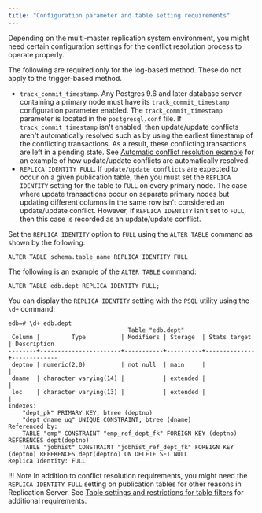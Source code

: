 ```yaml
---
title: "Configuration parameter and table setting requirements"
---
```


<div id="configuration_para_and_table_setting" class="registered_link"></div>

Depending on the multi-master replication system environment, you might need certain configuration settings for the conflict resolution process to operate properly.

The following are required only for the log-based method. These do not apply to the trigger-based method.

-   `track_commit_timestamp`. Any Postgres 9.6 and later database server containing a primary node must have its `track_commit_timestamp` configuration parameter enabled. The `track_commit_timestamp` parameter is located in the `postgresql.conf` file. If `track_commit_timestamp` isn't enabled, then update/update conflicts aren't automatically resolved such as by using the earliest timestamp of the conflicting transactions. As a result, these conflicting transactions are left in a pending state. See [Automatic conflict resolution example](07_auto_conflict_resolution_eg/#auto_conflict_resolution_eg) for an example of how update/update conflicts are automatically resolved.
-   `REPLICA IDENTITY FULL`. If `update/update conflicts` are expected to occur on a given publication table, then you must set the `REPLICA IDENTITY` setting for the table to `FULL` on every primary node. The case where update transactions occur on separate primary nodes but updating different columns in the same row isn't considered an update/update conflict. However, if `REPLICA IDENTITY` isn't set to `FULL`, then this case is recorded as an update/update conflict.

Set the `REPLICA IDENTITY` option to `FULL` using the `ALTER TABLE` command as shown by the following:

```shell
ALTER TABLE schema.table_name REPLICA IDENTITY FULL
```

The following is an example of the `ALTER TABLE` command:

```shell
ALTER TABLE edb.dept REPLICA IDENTITY FULL;
```

You can display the `REPLICA IDENTITY` setting with the `PSQL` utility using the `\d+` command:

```shell
edb=# \d+ edb.dept
                                  Table "edb.dept"
 Column |         Type          | Modifiers | Storage  | Stats target | Description
--------+-----------------------+-----------+----------+--------------+-------------
 deptno | numeric(2,0)          | not null  | main     |              |
 dname  | character varying(14) |           | extended |              |
 loc    | character varying(13) |           | extended |              |
Indexes:
    "dept_pk" PRIMARY KEY, btree (deptno)
    "dept_dname_uq" UNIQUE CONSTRAINT, btree (dname)
Referenced by:
    TABLE "emp" CONSTRAINT "emp_ref_dept_fk" FOREIGN KEY (deptno) REFERENCES dept(deptno)
    TABLE "jobhist" CONSTRAINT "jobhist_ref_dept_fk" FOREIGN KEY (deptno) REFERENCES dept(deptno) ON DELETE SET NULL
Replica Identity: FULL
```

!!! Note
    In addition to conflict resolution requirements, you might need the `REPLICA IDENTITY FULL` setting on publication tables for other reasons in Replication Server. See [Table settings and restrictions for table filters](../../02_overview/02_replication_concepts_and_definitions/13_table_filters/#table_settings_and_restrictions_for_table_filters) for additional requirements.
